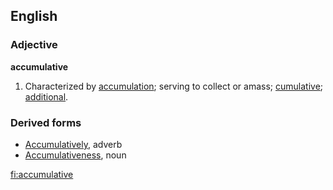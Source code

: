 ==English==

===Adjective===
'''accumulative'''

# Characterized by [[accumulation]]; serving to collect or amass; [[cumulative]]; [[additional]]. 

===Derived forms===
*[[Accumulatively]], adverb
*[[Accumulativeness]], noun

[[fi:accumulative]]
